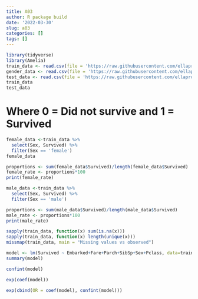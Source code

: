 ```yaml
---
title: A03
author: R package build
date: '2022-03-30'
slug: a03
categories: []
tags: []
---
```


```r
library(tidyverse)
library(Amelia)
train_data <- read.csv(file = 'https://raw.githubusercontent.com/ellaprotz/webstie_ella/master/train.csv')
gender_data <- read.csv(file = 'https://raw.githubusercontent.com/ellaprotz/webstie_ella/master/gender_submission.csv')
test_data <- read.csv(file = 'https://raw.githubusercontent.com/ellaprotz/webstie_ella/master/test.csv')
train_data
test_data
```
# Where 0 = Did not survive and 1 = Survived

```r
female_data <-train_data %>%
  select(Sex, Survived) %>%
  filter(Sex == 'female')
female_data
```
```r
proportions <- sum(female_data$Survived)/length(female_data$Survived)
female_rate <- proportions*100
print(female_rate)
```

```r
male_data <-train_data %>%
  select(Sex, Survived) %>%
  filter(Sex == 'male')
```

```r
proportions <- sum(male_data$Survived)/length(male_data$Survived)
male_rate <- proportions*100
print(male_rate)

```

```r
sapply(train_data, function(x) sum(is.na(x)))
sapply(train_data, function(x) length(unique(x)))
missmap(train_data, main = "Missing values vs observed")
```


```r
model <- lm(Survived ~ Embarked+Fare+Parch+SibSp+Sex+Pclass, data=train_data)
summary(model)
```

```r
confint(model)
```
```r
exp(coef(model))
```

```r
exp(cbind(OR = coef(model), confint(model)))
```

```r

```


